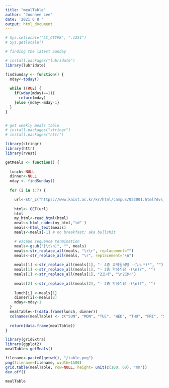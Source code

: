 ```yaml
---
title: "mealTable"
author: "Joonhee Lee"
date: '2021 6 8 '
output: html_document
---
```


```r
# Sys.setlocale("LC_CTYPE", ".1251")
# Sys.getlocale()

# finding the latest Sunday

# install.packages("lubridate")
library(lubridate)

findSunday <- function() {
  mday<-today()
  
  while (TRUE) {
    if(wday(mday)==1){
      return(mday)
    }else {mday<-mday-1}
  }
}


# get weekly meals table
# install.packages("stringr")
# install.packages("httr")

library(stringr)
library(httr)
library(rvest)

getMeals <- function() {
  
  lunch<-NULL
  dinner<-NULL
  mday <- findSunday()
  
  for (i in 1:7) {

    url<-str_c("https://www.kaist.ac.kr/kr/html/campus/053001.html?dvs_cd=seoul&stt_dt=", mday, sep="")
    
    html<- GET(url)
    html
    my_html<-read_html(html)
    meals<-html_nodes(my_html,"td" )
    meals<-html_text(meals)
    meals<-meals[-1] # no breakfast; aka bullshit

    # escape sequence termination
    meals<-gsub("[\t\n]", "", meals)
    meals<-str_replace_all(meals, "\r\r", replacement="")
    meals<-str_replace_all(meals, "\r", replacement="\n")
    
    meals[1] <-str_replace_all(meals[1], "- 4층 교직원식당 -(\n.*)*", "")
    meals[1] <-str_replace_all(meals[1], "- 2층 학생식당 -(\n)?", "")
    meals[1] <-str_replace_all(meals[1], "2코너", "\n2코너")
       
    meals[2] <-str_replace_all(meals[2], "- 2층 학생식당 -(\n)?", "")
    
    lunch[i] <-meals[1]
    dinner[i]<-meals[2]
    mday<-mday+1
  }
  mealTable<-t(data.frame(lunch, dinner))
  colnames(mealTable) <- c("SUN", "MON", "TUE", "WED", "THU", "FRI", "SAT")
  
  return(data.frame(mealTable))
}

library(gridExtra)
library(ggplot2)
mealTable<-getMeals()

filename<-paste0(getwd(), "/table.png")
png(filename=filename, width=1500)
grid.table(mealTable, row=NULL, height= unit(c(100, 60), "mm"))
dev.off()
```
```r
mealTable
```

